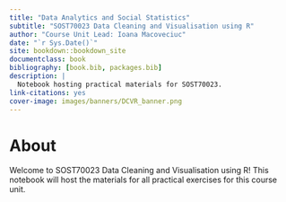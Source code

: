 ```yaml
--- 
title: "Data Analytics and Social Statistics"
subtitle: "SOST70023 Data Cleaning and Visualisation using R"
author: "Course Unit Lead: Ioana Macoveciuc"
date: "`r Sys.Date()`"
site: bookdown::bookdown_site
documentclass: book
bibliography: [book.bib, packages.bib]
description: |
  Notebook hosting practical materials for SOST70023.
link-citations: yes
cover-image: images/banners/DCVR_banner.png
---
```


# About {-}

Welcome to SOST70023 Data Cleaning and Visualisation using R! This notebook will host the materials for all practical exercises for this course unit. 
